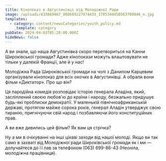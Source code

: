 ```yaml
---
title: Кінопоказ в Августинівці від Молодіжної Ради
image: /uploads/433869467_808689227974433_1785340450563709846_n.jpg
templates:
  - category: content/newsCategories/youth_policy.md
    _template: category
pubDate: 2024-04-03T05:28:00.000Z
hideNews: false
---
```


А ви знали, що наша Августинівка скоро перетвориться на Канни Широківської громади? Адже кінопокази можуть влаштовувати не тільки у далекій Франції, але й у нас! 

Молодіжна Рада Широківської громади на чолі з Данилом Карцевим організували кінопоказ для всіх охочих в Августинівці. А обрали вони фільм «Диктатор». Про що він? 

Ця пародійна комедія розповідає історію генерала Аладіна, який, засліплений своєю любов'ю до країни і народу, безжально придушує будь-які проблиски демократії. У маленькій північноафриканській державі, протягом майже сорока років, генерал Аладін утверджує свою тиранію, пригнічуючи свій народ і позбавляючи його конституційних прав.

А ви вже дивились цей фільм? Як вам ця стрічка? 

Ну а ми в очікуванні на інші цікаві заходи від нашої молоді. Якщо ви так само в захваті від Молодіжної ради Широківської громади як і ми — долучайтеся до її лав за телефоном (063) 699-86-43 (Неоніла, молодіжна працівниця).

